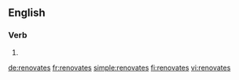 ==English==

===Verb===
{{head|en|verb form}}

# {{en-third-person singular of|renovate}}

[[de:renovates]]
[[fr:renovates]]
[[simple:renovates]]
[[fi:renovates]]
[[vi:renovates]]